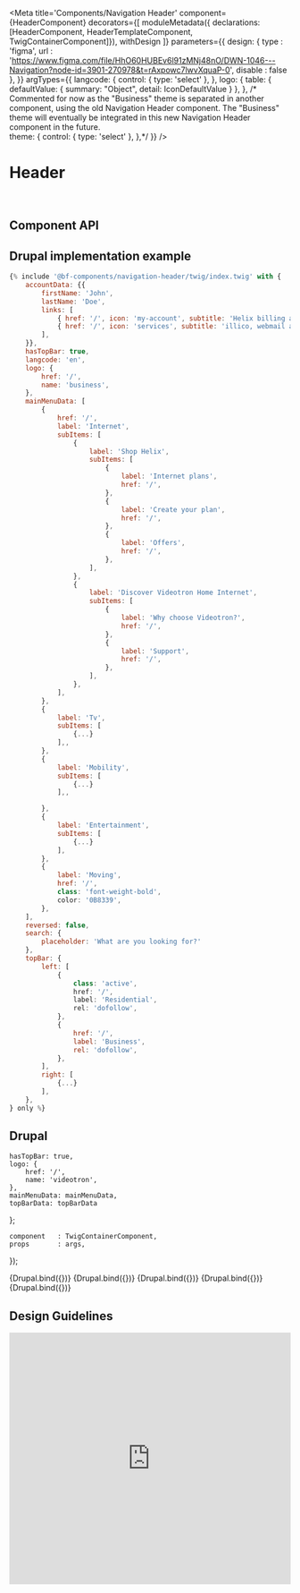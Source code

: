 
<Meta
    title='Components/Navigation Header'
    component={HeaderComponent}
    decorators={[
        moduleMetadata({ declarations: [HeaderComponent, HeaderTemplateComponent, TwigContainerComponent]}),
        withDesign
    ]}
    parameters={{
        design: {
            type    : 'figma',
            url     : 'https://www.figma.com/file/HhO60HUBEv6l91zMNj48nO/DWN-1046---Navigation?node-id=3901-270978&t=rAxpowc7lwvXquaP-0',
            disable : false
        },
    }}
    argTypes={{
        langcode: {
            control: { type: 'select' },
        },
        logo: {
            table: {
                defaultValue: {
                    summary: "Object",
                    detail: IconDefaultValue
                }
            },
        },
        /*
        Commented for now as the "Business" theme is separated in another component,
        using the old Navigation Header component. The "Business" theme will
        eventually be integrated in this new Navigation Header component in the future.        
        theme: {
            control: { type: 'select' },
        },*/
    }}
/>

# Header

<br />

## Component API

<ArgsTable of={HeaderComponent} />

## Drupal implementation example

```jsx
{% include '@bf-components/navigation-header/twig/index.twig' with {
    accountData: {{
        firstName: 'John',
        lastName: 'Doe',
        links: [
            { href: '/', icon: 'my-account', subtitle: 'Helix billing and services', title: 'My Account' },
            { href: '/', icon: 'services', subtitle: 'illico, webmail and web tele', title: 'My Services' },
        ],
    }},
    hasTopBar: true,
    langcode: 'en',
    logo: {
        href: '/',
        name: 'business',
    },
    mainMenuData: [
        {
            href: '/',
            label: 'Internet',
            subItems: [
                {
                    label: 'Shop Helix',
                    subItems: [
                        {
                            label: 'Internet plans',
                            href: '/',
                        },
                        {
                            label: 'Create your plan',
                            href: '/',
                        },
                        {
                            label: 'Offers',
                            href: '/',
                        },
                    ],
                },
                {
                    label: 'Discover Videotron Home Internet',
                    subItems: [
                        {
                            label: 'Why choose Videotron?',
                            href: '/',
                        },
                        {
                            label: 'Support',
                            href: '/',
                        },
                    ],
                },
            ],
        },
        {
            label: 'Tv',
            subItems: [
                {...}
            ],,
        },
        {
            label: 'Mobility',
            subItems: [
                {...}
            ],,

        },
        {
            label: 'Entertainment',
            subItems: [
                {...}
            ],
        },
        {
            label: 'Moving',
            href: '/',
            class: 'font-weight-bold',
            color: '0B8339',
        },
    ],
    reversed: false,
    search: {
        placeholder: 'What are you looking for?'
    },
    topBar: {
        left: [
            {
                class: 'active',
                href: '/',
                label: 'Residential',
                rel: 'dofollow',
            },
            {
                href: '/',
                label: 'Business',
                rel: 'dofollow',
            },
        ],
        right: [
            {...}
        ],
    },
} only %}
```


## Drupal

    hasTopBar: true,
    logo: {
        href: '/',
        name: 'videotron',
    },
    mainMenuData: mainMenuData,
    topBarData: topBarData
};

    component   : TwigContainerComponent,
    props       : args,
});

<Canvas withSource='none'>
    <Story
        name='Drupal - Anonymous'
        height='300px'
        args={{
            elementPath : 'components/navigation-header/_doc/template.drupal',
            ...commonProps,
        }}
    >
        {Drupal.bind({})}
    </Story>
</Canvas>

<Canvas withSource='none'>
    <Story
        name='Drupal - Connected'
        height='300px'
        args={{
            elementPath : 'components/navigation-header/_doc/template.drupal',
            ...commonProps,
            accountData: accountData
        }}
    >
        {Drupal.bind({})}
    </Story>
</Canvas>

<Canvas withSource='none'>
    <Story
        name='Drupal - Top Bar with Links on the Right'
        height='300px'
        args={{
            elementPath : 'components/navigation-header/_doc/template.drupal',
            ...commonProps,
            hasTopBar: true,
            topBarData: {
                left: commonProps.topBarData.left,
                right: [
                    {
                        href: "/",
                        label: "Demo link 1",
                    },
                    {
                        href: "/",
                        label: "Demo link 2",
                    },
                    {
                        href: "/",
                        label: "Demo link 3",
                    },
                    {
                        href: "/",
                        label: "Demo link 4",
                    }
                ]
            },
        }}
    >
        {Drupal.bind({})}
    </Story>
</Canvas>

<Canvas withSource='none'>
    <Story
        name='Drupal - Top Bar with Links on the Right - With a Twig Block'
        height='300px'
        args={{
            elementPath : 'components/navigation-header/_doc/template.drupal',
            ...commonProps,
            _top_bar_right_block: true,
            hasTopBar: true,
        }}
    >
        {Drupal.bind({})}
    </Story>
</Canvas>

<Canvas withSource='none'>
    <Story
        name='Drupal - Without Top Bar'
        height='300px'
        args={{
            elementPath : 'components/navigation-header/_doc/template.drupal',
            ...commonProps,
            hasTopBar: false,
        }}
    >
        {Drupal.bind({})}
    </Story>
</Canvas>

<!-- Angular commented for now -->
<!--

    ## Angular

    component: HeaderTemplateComponent,
    props: args,
    });

    <Canvas withSource='none'>
        <Story
            name='Angular - Not developed yet'
            args={{
                label: 'Header'
            }}
        >
            {Angular.bind({})}
        </Story>
    </Canvas>

    ## Angular implementation example

    Please, read the [Implementation Page](/?path=/docs/implementation-angular--page).


    __// TODO__: Add Stories (variants of your component) as much as you want.


    ## Component API

    <ArgsTable of={HeaderComponent} />

-->

## Design Guidelines

<iframe width='100%' height='450' src='https://www.figma.com/embed?embed_host=share&url=https%3A%2F%2Fwww.figma.com%2Ffile%2FHhO60HUBEv6l91zMNj48nO%2FDWN-1046---Navigation%3Fnode-id%3D3901-270978%26t%3DrAxpowc7lwvXquaP-0&chrome=DOCUMENTATION' frameBorder='0' allowFullScreen></iframe>
